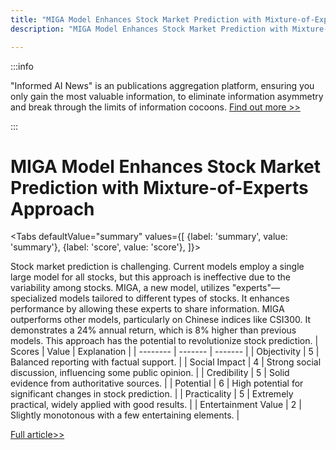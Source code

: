 ```yaml
---
title: "MIGA Model Enhances Stock Market Prediction with Mixture-of-Experts Approach"
description: "MIGA Model Enhances Stock Market Prediction with Mixture-of-Experts Approach"

---
```



:::info

"Informed AI News" is an publications aggregation platform, ensuring you only gain the most valuable information, to eliminate information asymmetry and break through the limits of information cocoons.  [Find out more >>](/)

:::

# MIGA Model Enhances Stock Market Prediction with Mixture-of-Experts Approach


<Tabs
	defaultValue="summary"
	values={[
	{label: 'summary', value: 'summary'},
	{label: 'score', value: 'score'},
]}>
<TabItem value="summary">


Stock market prediction is challenging. Current models employ a single large model for all stocks, but this approach is ineffective due to the variability among stocks. MIGA, a new model, utilizes "experts"—specialized models tailored to different types of stocks. It enhances performance by allowing these experts to share information. MIGA outperforms other models, particularly on Chinese indices like CSI300. It demonstrates a 24% annual return, which is 8% higher than previous models. This approach has the potential to revolutionize stock prediction.
</TabItem>
<TabItem value="score">
	| Scores     | Value   | Explanation |
	| -------- | ------- | ------- |
	| Objectivity  | 5    | Balanced reporting with factual support.    |
	| Social Impact | 4     | Strong social discussion, influencing some public opinion.    |
	| Credibility    | 5    | Solid evidence from authoritative sources.    |
	| Potential    | 6    | High potential for significant changes in stock prediction.    |
	| Practicality    | 5    | Extremely practical, widely applied with good results.    |
	| Entertainment Value    | 2    | Slightly monotonous with a few entertaining elements.    |
</TabItem>
</Tabs>

[Full article>>](https://arxiv.org/abs/2410.02241)
